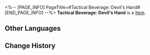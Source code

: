 <%-- [PAGE_INFO]
PageTitle=#Tactical Beverage: Devil's Hand#
[END_PAGE_INFO] --%>
{{Item Infobox
|id          = 250708
|image       = Item Tactical Beverage- Devil's Hand.png{{subst:void|<!--$UPLOAD:<<SpriteOutput/ItemFigures/250708.png>-<Item Tactical Beverage- Devil's Hand.png>-<Item Icons>>-->}}
|type        = 
|invCategory = 
|rarity      = 4
|effect      = 
|description = For each DoT status the enemy target is afflicted with, increases the DMG taken by them.
}}
{{Description|A tactical beverage brand known to the public for its product placement in a popular immersia.<br /><br />''"Devil's Hand, awaken the devilish power within you."''}}
'''Tactical Beverage: Devil's Hand''' is a [[Item]].

==Other Languages==
{{Other Languages
|en   = Tactical Beverage: Devil's Hand
|zhs  = 战术饮料•魔手
|zht  = 戰術飲料•魔手
|ja   = 戦闘用飲料・デビルズハンド
|ko   = 전술 음료•비스트
|es   = Bebida táctica: Manoinsanta
|fr   = Boisson tactique&nbsp;: Main du diable
|ru   = Напиток: Лапа чудовища
|th   = เครื่องดื่มกลยุทธ์: มือปีศาจ
|vi   = Thức Uống Chiến Thuật - Bàn Tay Của Quỷ
|de   = Taktisches Getränk: Devil’s Hand
|id   = Minuman Taktis: Tangan Iblis
|pt   = Bebida Tática: Mão do Diabo
}}

==Change History==
{{Change History|2.5}}